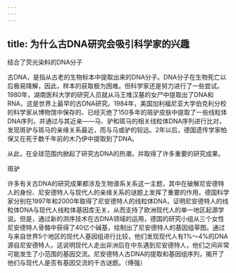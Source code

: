 ```yaml
---
---
---
```

title: 为什么古DNA研究会吸引科学家的兴趣
---




结合了荧光染料的DNA分子



古DNA，是指从古老的生物标本中提取出来的DNA分子。DNA分子在生物死亡以后极易降解，因此，样本的获取极为困难。但科学家还是努力进行了一些尝试。1980年，湖南医科大学的研究人员就从马王堆汉墓的女尸中提取出了DNA和RNA，这是世界上最早的古DNA研究。1984年，美国加利福尼亚大学伯克利分校的科学家从博物馆中保存的、已经灭绝了150多年的斑驴皮肤中提取了一些线粒体DNA序列，并通过与其近亲——马、驴和斑马的相关线粒体DNA序列进行比对，发现斑驴与斑马的亲缘关系最近，而与马或驴的较远。2年以后，德国遗传学家柏保又在死于数千年前的木乃伊中提取到了DNA。

从此，在全球范围内掀起了研究古DNA的热潮，并取得了许多重要的研究成果。

斑驴



许多有关古DNA的研究成果都涉及生物谱系关系这一主题，其中在破解尼安德特人的身份、尼安德特人与现代人的亲缘关系的谜题上发挥了重要的作用。德国科学家分别在1997年和2000年取得了尼安德特人的线粒体DNA，证明尼安德特人的线粒体DNA与现代人线粒体基因库无关，从而支持了欧洲现代人的单一地区起源学说。但是，通过新的测序技术在古DNA领域的运用，德国的研究小组从三个女性尼安德特人骨骼中获得了40亿个碱基，绘制出了尼安德特人的基因组草图。通过与来自世界5个地区的现代人基因组进行比较，他们发现现代人有1%～4%的DNA源自尼安德特人，这说明现代人走出非洲后在中东遇到尼安德特人，他们之间非常可能发生了小范围的基因交流。尼安德特人古DNA的提取和基因组序列，揭开了他们与现代人是否有基因交流的千古谜题。（傅强）